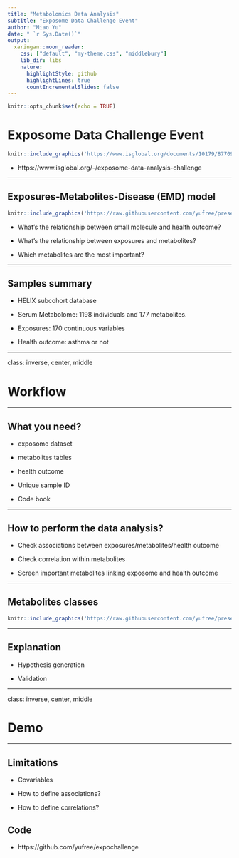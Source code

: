 ```yaml
---
title: "Metabolomics Data Analysis"
subtitle: "Exposome Data Challenge Event"
author: "Miao Yu"
date: " `r Sys.Date()`"
output:
  xaringan::moon_reader:
    css: ["default", "my-theme.css", "middlebury"]
    lib_dir: libs
    nature:
      highlightStyle: github
      highlightLines: true
      countIncrementalSlides: false
---
```


```r
knitr::opts_chunk$set(echo = TRUE)
```

# Exposome Data Challenge Event

```r
knitr::include_graphics('https://www.isglobal.org/documents/10179/8770981/Exposome+Data+Analysis+Challenge/e05ef219-b7f6-402a-96f6-5635726c1a0b?t=1613731839000')
```

- https://www.isglobal.org/-/exposome-data-analysis-challenge

---

## Exposures-Metabolites-Disease (EMD) model

```r
knitr::include_graphics('https://raw.githubusercontent.com/yufree/presentation/gh-pages/figure/EMD.png')
```

- What's the relationship between small molecule and health outcome?

- What's the relationship between exposures and metabolites?

- Which metabolites are the most important?

---

## Samples summary

- HELIX subcohort database

- Serum Metabolome: 1198 individuals and 177 metabolites. 

- Exposures: 170 continuous variables

- Health outcome: asthma or not

---

class: inverse, center, middle

# Workflow

---

## What you need?

- exposome dataset

- metabolites tables

- health outcome

- Unique sample ID

- Code book

---

## How to perform the data analysis?

- Check associations between exposures/metabolites/health outcome

- Check correlation within metabolites

- Screen important metabolites linking exposome and health outcome

---

## Metabolites classes

```r
knitr::include_graphics('https://raw.githubusercontent.com/yufree/presentation/gh-pages/figure/gkc.png')
```

---

## Explanation

- Hypothesis generation

- Validation

---

class: inverse, center, middle

# Demo

---

## Limitations

- Covariables

- How to define associations?

- How to define correlations?

## Code

- https://github.com/yufree/expochallenge


